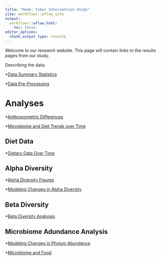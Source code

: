 ```yaml
---
title: "Home: Fiber Intervention Study"
site: workflowr::wflow_site
output:
  workflowr::wflow_html:
    toc: false
editor_options:
  chunk_output_type: console
---
```


Welcome to our research website.
This page will contain links to the results pages from our study.


Describing the data:

*[Data Summary Statistics](summary_stats.html)

*[Data Pre-Processing](data_processing.html)

# Analyses

*[Anthropometric Differences](analysis_anthropometric.html)

*[Microbiome and Diet Trends over Time](microbiome_diet_trends.html)

## Diet Data

*[Dietary Data Over Time](dietary_intake_figure.html)

## Alpha Diversity

*[Alpha Diversity Figures](alpha_diversity.html)

*[Modeling Changes in Alpha Diversity](lme_alpha.html)

## Beta Diversity

*[Beta Diversity Analyses](analysis_beta_diversity.html)

## Microbiome Adundance Analysis

*[Modeling Changes in Phylum Abundance](lme_microbiome.html)

*[Microbiome and Food](microbiome_food.html)
